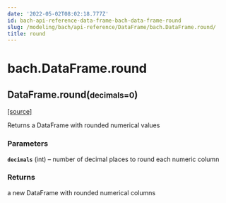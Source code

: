 ```yaml
---
date: '2022-05-02T08:02:18.777Z'
id: bach-api-reference-data-frame-bach-data-frame-round
slug: /modeling/bach/api-reference/DataFrame/bach.DataFrame.round/
title: round
---
```


# bach.DataFrame.round

<div class="method">

<h2 class="signature-class"><span class="additional-name">DataFrame.</span><span class="name">round(</span><small class="parameter-list"><span class="parameter" id="decimals">decimals=0</span></small>)</h2>


&#8203;<span class="view-source">[[source]](https://github.com/objectiv/objectiv-analytics/blob/main/bach/bach/dataframe.py)</span>

<div class="content">

Returns a DataFrame with rounded numerical values


### Parameters

**`decimals`** (int) – number of decimal places to round each numeric column



### Returns

a new DataFrame with rounded numerical columns



</div>

</div>
